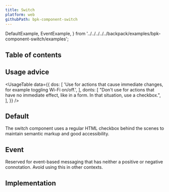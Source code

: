 ```yaml
---
title: Switch
platform: web
githubPath: bpk-component-switch
---
```



  DefaultExample,
  EventExample,
} from '../../../../../backpack/examples/bpk-component-switch/examples';

## Table of contents

## Usage advice

<UsageTable
  data={{
      dos: [
        'Use for actions that cause immediate changes, for example toggling Wi-Fi on/off.',
      ],
      donts: [
        "Don't use for actions that have no immediate effect, like in a form. In that situation, use a checkbox.",
      ],
  }}
/>

## Default

The switch component uses a regular HTML checkbox behind the scenes to maintain semantic markup and good accessibility.

<PresentationBlock>
  <DefaultExample />
</PresentationBlock>

## Event

Reserved for event-based messaging that has neither a positive or negative connotation. Avoid using this in other contexts.

<PresentationBlock>
  <EventExample />
</PresentationBlock>


## Implementation

<Readme />
